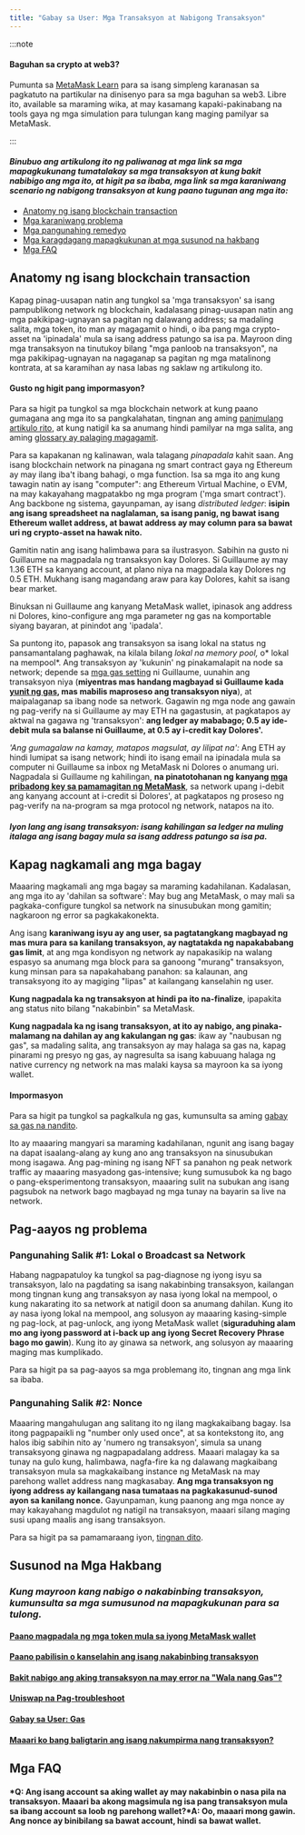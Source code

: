 ```yaml
---
title: "Gabay sa User: Mga Transaksyon at Nabigong Transaksyon"
---
```


:::note

#### Baguhan sa crypto at web3?

Pumunta sa [MetaMask Learn](https://learn.metamask.io/) para sa isang simpleng karanasan sa pagkatuto na partikular na dinisenyo para sa mga baguhan sa web3. Libre ito, available sa maraming wika, at may kasamang kapaki-pakinabang na tools gaya ng mga simulation para tulungan kang maging pamilyar sa MetaMask.

:::

#### _Binubuo ang artikulong ito ng paliwanag at mga link sa mga mapagkukunang tumatalakay sa mga transaksyon at kung bakit nabibigo ang mga ito, at higit pa sa ibaba, mga link sa mga karaniwang scenario ng nabigong transaksyon at kung paano tugunan ang mga ito:_

- [Anatomy ng isang blockchain transaction](#anatomy-ng-isang-blockchain-transaction)
- [Mga karaniwang problema](#kapag-nagkamali-ang-mga-bagay)
- [Mga pangunahing remedyo](#pag-aayos-ng-problema)
- [Mga karagdagang mapagkukunan at mga susunod na hakbang](#susunod-na-mga-hakbang)
- [Mga FAQ](#mga-faq)

## **Anatomy ng isang blockchain transaction**

Kapag pinag-uusapan natin ang tungkol sa 'mga transaksyon' sa isang pampublikong network ng blockchain, kadalasang pinag-uusapan natin ang mga pakikipag-ugnayan sa pagitan ng dalawang address; sa madaling salita, mga token, ito man ay magagamit o hindi, o iba pang mga crypto-asset na 'ipinadala' mula sa isang address patungo sa isa pa. Mayroon ding mga transaksyon na tinutukoy bilang "mga panloob na transaksyon", na mga pakikipag-ugnayan na nagaganap sa pagitan ng mga matalinong kontrata, at sa karamihan ay nasa labas ng saklaw ng artikulong ito.

#### Gusto ng higit pang impormasyon?

Para sa higit pa tungkol sa mga blockchain network at kung paano gumagana ang mga ito sa pangkalahatan, tingnan ang aming [panimulang artikulo rito](https://metamask.zendesk.com/hc/en-us/articles/360015489611-Learn-the-basics-of-blockchains-and-Ethereum-miners-and-validators-gas-cryptocurrencies-and-NFTs-block-explorer-networks-etc-), at kung natigil ka sa anumang hindi pamilyar na mga salita, ang aming [glossary ay palaging magagamit](https://consensys.net/knowledge-base/a-blockchain-glossary-for-beginners/).

Para sa kapakanan ng kalinawan, wala talagang _pinapadala_ kahit saan. Ang isang blockchain network na pinagana ng smart contract gaya ng Ethereum ay may ilang iba't ibang bahagi, o mga function. Isa sa mga ito ang kung tawagin natin ay isang "computer": ang Ethereum Virtual Machine, o EVM, na may kakayahang magpatakbo ng mga program ('mga smart contract'). Ang backbone ng sistema, gayunpaman, ay isang _distributed ledger_: **isipin ang isang spreadsheet na naglalaman, sa isang panig, ng bawat isang Ethereum wallet address, at bawat address ay may column para sa bawat uri ng crypto-asset na hawak nito.**

Gamitin natin ang isang halimbawa para sa ilustrasyon. Sabihin na gusto ni Guillaume na magpadala ng transaksyon kay Dolores. Si Guillaume ay may 1.36 ETH sa kanyang account, at plano niya na magpadala kay Dolores ng 0.5 ETH. Mukhang isang magandang araw para kay Dolores, kahit sa isang bear market.

Binuksan ni Guillaume ang kanyang MetaMask wallet, ipinasok ang address ni Dolores, kino-configure ang mga parameter ng gas na komportable siyang bayaran, at pinindot ang 'ipadala'.

Sa puntong ito, papasok ang transaksyon sa isang lokal na status ng pansamantalang paghawak, na kilala bilang _lokal na memory pool,_ o* lokal na mempool*. Ang transaksyon ay 'kukunin' ng pinakamalapit na node sa network; depende sa [mga gas setting](https://metamask.zendesk.com/hc/en-us/articles/360022895972-Using-advanced-gas-controls) ni Guillaume, uunahin ang transaksyon niya (**miyentras mas handang magbayad si Guillaume kada [yunit ng gas](https://metamask.zendesk.com/hc/en-us/articles/4404600179227-User-Guide-Gas), mas mabilis maproseso ang transaksyon niya**), at maipalaganap sa ibang node sa network. Gagawin ng mga node ang gawain ng pag-verify na si Guillaume ay may ETH na gagastusin, at pagkatapos ay aktwal na gagawa ng 'transaksyon': **ang ledger ay mababago; 0.5 ay ide-debit mula sa balanse ni Guillaume, at 0.5 ay i-credit kay Dolores'.**

_'Ang gumagalaw na kamay, matapos magsulat, ay lilipat na':_ Ang ETH ay hindi lumipat sa isang network; hindi ito isang email na ipinadala mula sa computer ni Guillaume sa inbox ng MetaMask ni Dolores o anumang uri. Nagpadala si Guillaume ng kahilingan, **na pinatotohanan ng kanyang [mga pribadong key sa pamamagitan ng MetaMask](https://metamask.zendesk.com/hc/en-us/articles/4404722782107-User-guide-Secret-Recovery-Phrase-password-and-private-keys)**, sa network upang i-debit ang kanyang account at i-credit si Dolores', at pagkatapos ng proseso ng pag-verify na na-program sa mga protocol ng network, natapos na ito.

#### _Iyon lang ang isang transaksyon: isang kahilingan sa ledger na muling italaga ang isang bagay mula sa isang address patungo sa isa pa._

## **Kapag nagkamali ang mga bagay**

Maaaring magkamali ang mga bagay sa maraming kadahilanan. Kadalasan, ang mga ito ay 'dahilan sa software': May bug ang MetaMask, o may mali sa pagkaka-configure tungkol sa network na sinusubukan mong gamitin; nagkaroon ng error sa pagkakakonekta.

Ang isang **karaniwang isyu ay ang user, sa pagtatangkang magbayad ng mas mura para sa kanilang transaksyon, ay nagtatakda ng napakababang gas limit**, at ang mga kondisyon ng network ay napakasikip na walang espasyo sa anumang mga block para sa ganoong "murang" transaksyon, kung minsan para sa napakahabang panahon: sa kalaunan, ang transaksyong ito ay magiging "lipas" at kailangang kanselahin ng user.

**Kung nagpadala ka ng transaksyon at hindi pa ito na-finalize**, ipapakita ang status nito bilang "nakabinbin" sa MetaMask.

**Kung nagpadala ka ng isang transaksyon, at ito ay nabigo, ang pinaka-malamang na dahilan ay ang kakulangan ng gas**: ikaw ay "naubusan ng gas", sa madaling salita, ang transaksyon ay may halaga sa gas na, kapag pinarami ng presyo ng gas, ay nagresulta sa isang kabuuang halaga ng native currency ng network na mas malaki kaysa sa mayroon ka sa iyong wallet.

#### Impormasyon

Para sa higit pa tungkol sa pagkalkula ng gas, kumunsulta sa aming [gabay sa gas na nandito](https://metamask.zendesk.com/hc/en-us/articles/4404600179227-User-Guide-Gas).

Ito ay maaaring mangyari sa maraming kadahilanan, ngunit ang isang bagay na dapat isaalang-alang ay kung ano ang transaksyon na sinusubukan mong isagawa. Ang pag-mining ng isang NFT sa panahon ng peak network traffic ay maaaring masyadong gas-intensive; kung sumusubok ka ng bago o pang-eksperimentong transaksyon, maaaring sulit na subukan ang isang pagsubok na network bago magbayad ng mga tunay na bayarin sa live na network.

## **Pag-aayos ng problema**

### **Pangunahing Salik #1: Lokal o Broadcast sa Network**

Habang nagpapatuloy ka tungkol sa pag-diagnose ng iyong isyu sa transaksyon, lalo na pagdating sa isang nakabinbing transaksyon, kailangan mong tingnan kung ang transaksyon ay nasa iyong lokal na mempool, o kung nakarating ito sa network at natigil doon sa anumang dahilan. Kung ito ay nasa iyong lokal na mempool, ang solusyon ay maaaring kasing-simple ng pag-lock, at pag-unlock, ang iyong MetaMask wallet (**siguraduhing alam mo ang iyong password at i-back up ang iyong Secret Recovery Phrase bago mo gawin**). Kung ito ay ginawa sa network, ang solusyon ay maaaring maging mas kumplikado.

Para sa higit pa sa pag-aayos sa mga problemang ito, tingnan ang mga link sa ibaba.

### **Pangunahing Salik #2: Nonce**

Maaaring mangahulugan ang salitang ito ng ilang magkakaibang bagay. Isa itong pagpapaikli ng "number only used once", at sa kontekstong ito, ang halos ibig sabihin nito ay 'numero ng transaksyon', simula sa unang transaksyong ginawa ng nagpapadalang address. Maaari malagay ka sa tunay na gulo kung, halimbawa, nagfa-fire ka ng dalawang magkaibang transaksyon mula sa magkakaibang instance ng MetaMask na may parehong wallet address nang magkasabay. **Ang mga transaksyon ng iyong address ay kailangang nasa tumataas na pagkakasunud-sunod ayon sa kanilang nonce.** Gayunpaman, kung paanong ang mga nonce ay may kakayahang magdulot ng natigil na transaksyon, maaari silang maging susi upang maalis ang isang transaksyon.

Para sa higit pa sa pamamaraang iyon, [tingnan dito](https://metamask.zendesk.com/hc/en-us/articles/360015489251-How-to-Speed-Up-or-Cancel-a-Pending-Transaction).

## **Susunod na Mga Hakbang**

### _Kung mayroon kang nabigo o nakabinbing transaksyon, kumunsulta sa mga sumusunod na mapagkukunan para sa tulong._

#### [Paano magpadala ng mga token mula sa iyong MetaMask wallet](https://metamask.zendesk.com/hc/en-us/articles/360015488931)

#### [Paano pabilisin o kanselahin ang isang nakabinbing transaksyon](https://metamask.zendesk.com/hc/en-us/articles/360015489251-How-to-Speed-Up-or-Cancel-a-Pending-Transaction)

#### [Bakit nabigo ang aking transaksyon na may error na "Wala nang Gas"?](https://metamask.zendesk.com/hc/en-us/articles/360038849792-Why-did-my-transaction-fail-with-an-Out-of-Gas-error-How-can-I-fix-it-)

#### [Uniswap na Pag-troubleshoot](https://metamask.zendesk.com/hc/en-us/articles/360053394291-Uniswap-support-and-troubleshooting-tips)

#### [Gabay sa User: Gas](https://metamask.zendesk.com/hc/en-us/articles/4404600179227-User-Guide-Gas)

#### [Maaari ko bang baligtarin ang isang nakumpirma nang transaksyon?](https://metamask.zendesk.com/hc/en-us/articles/360059957352-Can-I-reverse-an-already-confirmed-transaction-)

## **Mga FAQ**

#### *Q: Ang isang account sa aking wallet ay may nakabinbin o nasa pila na transaksyon. Maaari ba akong magsimula ng isa pang transaksyon mula sa ibang account sa loob ng parehong wallet?*A: Oo, maaari mong gawin. Ang nonce ay binibilang sa bawat account, hindi sa bawat wallet.

